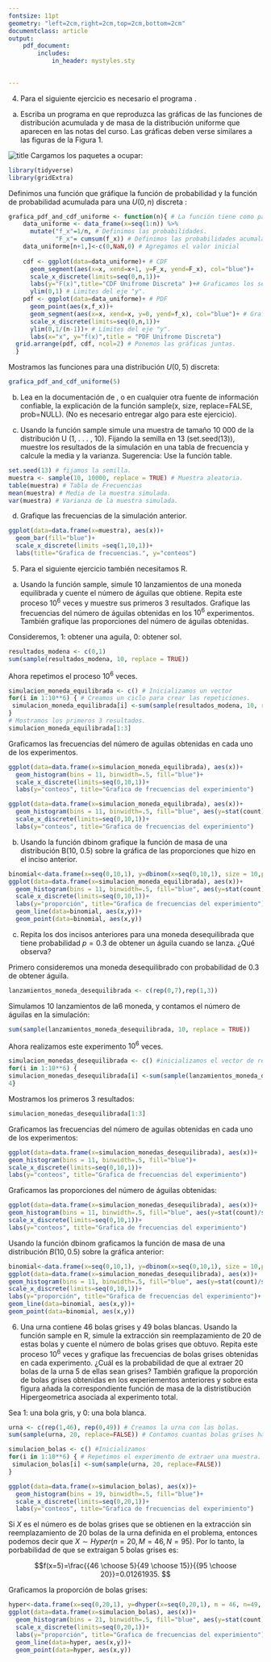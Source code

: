 ```yaml
---
fontsize: 11pt
geometry: "left=2cm,right=2cm,top=2cm,bottom=2cm"
documentclass: article
output:
    pdf_document:
        includes:
            in_header: mystyles.sty
            

---
```

4. Para el siguiente ejercicio es necesario el programa \textsc{R}.

a. Escriba un programa en \textsc{R}  que reproduzca las gráficas de las funciones de distribución acumulada y de masa de la distribución uniforme que aparecen en las notas del curso. Las gráficas deben verse similares a las figuras de la Figura 1.

![title](ejercicio_4-graficas.png)
\res 
Cargamos los paquetes a ocupar:
```r
library(tidyverse)
library(gridExtra)
```

Definimos una función que gráfique la función de probabilidad y la función de probabilidad acumulada para una $U(0,n)$ discreta :
```r
grafica_pdf_and_cdf_uniforme <- function(n){ # La función tiene como parametro n.
    data_uniforme <- data_frame(x=seq(1:n)) %>% 
      mutate("f_x"=1/n, # Definimos las probabilidades.
             "F_x"= cumsum(f_x)) # Definimos las probabilidades acumaladas.
    data_uniforme[n+1,]<-c(0,NaN,0) # Agregamos el valor inicial
    
    cdf <- ggplot(data=data_uniforme)+ # CDF
      geom_segment(aes(x=x, xend=x+1, y=F_x, yend=F_x), col="blue")+
      scale_x_discrete(limits=seq(0,n,1))+
      labs(y="F(x)",title="CDF Unifrome Discreta" )+# Graficamos los segementos
      ylim(0,1) # Limites del eje "y".
    pdf <- ggplot(data=data_uniforme)+ # PDF
      geom_point(aes(x,f_x))+
      geom_segment(aes(x=x, xend=x, y=0, yend=f_x), col="blue")+ # Graficamos los segementos.
      scale_x_discrete(limits=seq(0,n,1))+
      ylim(0,1/(n-1))+ # Límites del eje "y".
      labs(x="x", y="f(x)",title = "PDF Unifrome Discreta")
  grid.arrange(pdf, cdf, ncol=2) # Ponemos las gráficas juntas.
  }
```

Mostramos las funciones para una distribución $U(0,5)$ discreta:
```r
grafica_pdf_and_cdf_uniforme(5) 
```

b. Lea en la documentación de \textsc{R}, o en cualquier otra fuente de información confiable,
la explicación de la función sample(x, size, replace=FALSE, prob=NULL). (No es necesario entregar algo para este ejercicio).


c. Usando la función sample simule una muestra de tamaño 10 000 de la distribución U (1, . . . , 10). Fijando la semilla en 13 (set.seed(13)), muestre los resultados de la
simulación en una tabla de frecuencia y calcule la media y la varianza. Sugerencia: Use la función table.

\res
```r
set.seed(13) # fijamos la semilla.
muestra <- sample(10, 10000, replace = TRUE) # Muestra aleatoria.
table(muestra) # Tabla de Frecuencias
mean(muestra) # Media de la muestra simulada.
var(muestra) # Varianza de la muestra simulada.
```

d. Grafique las frecuencias de la simulación anterior.

```r
ggplot(data=data.frame(x=muestra), aes(x))+
  geom_bar(fill="blue")+
  scale_x_discrete(limits =seq(1,10,1))+
  labs(title="Grafica de frecuencias.", y="conteos")
```


5. Para el siguiente ejercicio también necesitamos R.

a. Usando la función sample, simule 10 lanzamientos de una moneda equilibrada y cuente el número de águilas que obtiene. Repita este proceso $10^6$ veces y muestre sus primeros 3 resultados. Grafique las frecuencias del número de águilas obtenidas en los $10^6$ experimentos. También grafique las proporciones del número de águilas obtenidas.

\res
Consideremos, 1: obtener una aguila, 0: obtener sol.
```r
resultados_modena <- c(0,1)
sum(sample(resultados_modena, 10, replace = TRUE)) 
```

Ahora repetimos el proceso $10^6$ veces.
```r
simulacion_moneda_equilibrada <- c() # Inicializamos un vector
for(i in 1:10**6) { # Creamos un ciclo para crear las repeticiones.
 simulacion_moneda_equilibrada[i] <-sum(sample(resultados_modena, 10, replace = TRUE)) 
}
# Mostramos los primeros 3 resultados.
simulacion_moneda_equilibrada[1:3] 
```

Graficamos las frecuencias del número de aguilas obtenidas en cada uno de los experimentos.
```r
ggplot(data=data.frame(x=simulacion_moneda_equilibrada), aes(x))+
  geom_histogram(bins = 11, binwidth=.5, fill="blue")+
  scale_x_discrete(limits=seq(0,10,1))+
  labs(y="conteos", title="Grafica de frecuencias del experimiento")
```

```r
ggplot(data=data.frame(x=simulacion_moneda_equilibrada), aes(x))+
  geom_histogram(bins = 11, binwidth=.5, fill="blue", aes(y=stat(count) / sum(count)))+
  scale_x_discrete(limits=seq(0,10,1))+
  labs(y="conteos", title="Grafica de frecuencias del experimiento")
```

b. Usando la función dbinom grafique la función de masa de una distribución B(10, 0.5) sobre la gráfica de las proporciones que hizo en el inciso anterior.

\res
```r
binomial<-data.frame(x=seq(0,10,1), y=dbinom(x=seq(0,10,1), size = 10,prob = 0.5))
ggplot(data=data.frame(x=simulacion_moneda_equilibrada), aes(x))+
  geom_histogram(bins = 11, binwidth=.5, fill="blue", aes(y=stat(count)/sum(count)))+
  scale_x_discrete(limits=seq(0,10,1))+
  labs(y="proporción", title="Grafica de frecuencias del experimiento")+
  geom_line(data=binomial, aes(x,y))+
  geom_point(data=binomial, aes(x,y))
```


c. Repita los dos incisos anteriores para una moneda desequilibrada que tiene probabilidad $p = 0.3$ de obtener un águila cuando se lanza. ¿Qué observa?

\res
Primero consideremos una moneda desequilibrado con probabilidad de 0.3 de obtener águila.
```r
lanzamientos_moneda_desequilibrada <- c(rep(0,7),rep(1,3))
```
Simulamos 10 lanzamientos de la6 moneda, y contamos el número de águilas en la simulación:
```r
sum(sample(lanzamientos_moneda_desequilibrada, 10, replace = TRUE))
```

Ahora realizamos este experimento $10^6$ veces.
```r
simulacion_monedas_desequilibrada <- c() #inicializamos el vector de resultados. 
for(i in 1:10**6) {
simulacion_monedas_desequilibrada[i] <-sum(sample(lanzamientos_moneda_desequilibrada, 10, replace = TRUE))
4}
```
Mostramos los primeros 3 resultados:
```r
simulacion_monedas_desequilibrada[1:3]
```

Graficamos las frecuencias del número de aguilas obtenidas en cada uno de los experimentos: 
```r
ggplot(data=data.frame(x=simulacion_monedas_desequilibrada), aes(x))+
geom_histogram(bins = 11, binwidth=.5, fill="blue")+
scale_x_discrete(limits=seq(0,10,1))+
labs(y="conteos", title="Grafica de frecuencias del experimiento")
```
Graficamos las proporciones del número de águilas obtenidas:
```r
ggplot(data=data.frame(x=simulacion_monedas_desequilibrada), aes(x))+
geom_histogram(bins = 11, binwidth=.5, fill="blue", aes(y=stat(count)/sum(count)))+
scale_x_discrete(limits=seq(0,10,1))+
labs(y="conteos", title="Grafica de frecuencias del experimiento")
```

Usando la función dbinom graficamos la función de masa de una distribución $B(10,0.5)$ sobre la gráfica anterior:
```r
binomial<-data.frame(x=seq(0,10,1), y=dbinom(x=seq(0,10,1), size = 10,prob = 0.3))
ggplot(data=data.frame(x=simulacion_monedas_desequilibrada), aes(x))+
geom_histogram(bins = 11, binwidth=.5, fill="blue", aes(y=stat(count)/sum(count)))+
scale_x_discrete(limits=seq(0,10,1))+
labs(y="proporción", title="Grafica de frecuencias del experimiento")+
geom_line(data=binomial, aes(x,y))+
geom_point(data=binomial, aes(x,y))
```


6. Una urna contiene 46 bolas grises y 49 bolas blancas. Usando la función sample en R, simule la extracción sin reemplazamiento de 20 de estas bolas y cuente el número de bolas grises que obtuvo. Repita este proceso $10^6$ veces y grafique las frecuencias de bolas grises obtenidas en cada experimento. ¿Cuál es la probabilidad de que al extraer 20 bolas de la urna 5 de ellas sean grises? También grafique la proporción de bolas grises obtenidas en los experiementos anteriores y sobre esta figura añada la correspondiente función de masa de la distristibución Hipergeometrica asociada al experimento total.

\res
Sea 1: una bola gris, y 0: una bola blanca.
```r
urna <- c(rep(1,46), rep(0,49)) # Creamos la urna con las bolas.
sum(sample(urna, 20, replace=FALSE)) # Contamos cuantas bolas grises hay en la muestra.
```

```r
simulacion_bolas <- c() #Inicializamos 
for(i in 1:10**6) { # Repetimos el experimento de extraer una muestra.
 simulacion_bolas[i] <-sum(sample(urna, 20, replace=FALSE))
}
```
```r
ggplot(data=data.frame(x=simulacion_bolas), aes(x))+
  geom_histogram(bins = 19, binwidth=.5, fill="blue")+
  scale_x_discrete(limits=seq(0,20,1))+
  labs(y="conteos", title="Grafica de frecuencias del experimiento")
```


Si $X$ es el número es de bolas grises que se obtienen en la extracción sin reemplazamiento de 20 bolas de la urna definida en el problema, entonces podemos decir que $X\sim Hyper(n=20, M=46, N=95)$. Por lo tanto, la porbabilidad de que se extraigan 5 bolas grises es:

$$f(x=5)=\frac{{46 \choose 5}{49 \choose 15}}{{95 \choose 20}}=0.01261935. $$

Graficamos la proporción de bolas grises:

```r
hyper<-data.frame(x=seq(0,20,1), y=dhyper(x=seq(0,20,1), m = 46, n=49, k=20))
ggplot(data=data.frame(x=simulacion_bolas), aes(x))+
  geom_histogram(bins = 21, binwidth=.5, fill="blue", aes(y=stat(count)/sum(count)))+
  scale_x_discrete(limits=seq(0,20,1))+
  labs(y="proporción", title="Grafica de frecuencias del experimiento")+
  geom_line(data=hyper, aes(x,y))+
  geom_point(data=hyper, aes(x,y))
```

